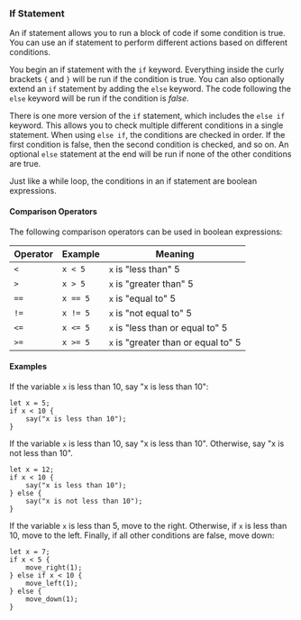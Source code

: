 ### If Statement

An if statement allows you to run a block of code if some condition is true.
You can use an if statement to perform different actions based on different
conditions.

You begin an if statement with the `if` keyword. Everything inside the curly
brackets `{` and `}` will be run if the condition is true. You can also optionally
extend an `if` statement by adding the `else` keyword. The code following the `else`
keyword will be run if the condition is _false_.

There is one more version of the `if` statement, which includes the `else if` keyword.
This allows you to check multiple different conditions in a single statement. When using
`else if`, the conditions are checked in order. If the first condition is false, then
the second condition is checked, and so on. An optional `else` statement at the end
will be run if none of the other conditions are true.

Just like a while loop, the conditions in an if statement are boolean
expressions.

#### Comparison Operators

The following comparison operators can be used in boolean expressions:

| Operator | Example  | Meaning                             |
| -------- | -------- | ----------------------------------- |
| `<`      | `x < 5`  | `x` is "less than" 5                |
| `>`      | `x > 5`  | `x` is "greater than" 5             |
| `==`     | `x == 5` | `x` is "equal to" 5                 |
| `!=`     | `x != 5` | `x` is "not equal to" 5             |
| `<=`     | `x <= 5` | `x` is "less than or equal to" 5    |
| `>=`     | `x >= 5` | `x` is "greater than or equal to" 5 |

#### Examples

If the variable `x` is less than 10, say "x is less than 10":

```rhai
let x = 5;
if x < 10 {
    say("x is less than 10");
}
```

If the variable `x` is less than 10, say "x is less than 10". Otherwise,
say "x is not less than 10".

```rhai
let x = 12;
if x < 10 {
    say("x is less than 10");
} else {
    say("x is not less than 10");
}
```

If the variable `x` is less than 5, move to the right. Otherwise, if `x` is less than
10, move to the left. Finally, if all other conditions are false, move down:

```rhai
let x = 7;
if x < 5 {
    move_right(1);
} else if x < 10 {
    move_left(1);
} else {
    move_down(1);
}
```
